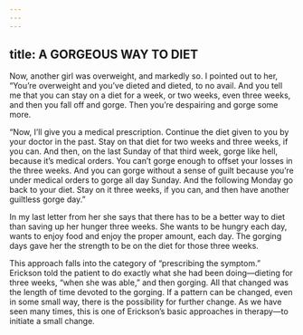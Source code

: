 ```yaml
---
---
---
```

title: A GORGEOUS WAY TO DIET
---




Now, another girl was overweight, and markedly so. I pointed out to her, “You’re overweight and you’ve dieted and dieted, to no avail. And you tell me that you can stay on a diet for a week, or two weeks, even three weeks, and then you fall off and gorge. Then you’re despairing and gorge some more.

“Now, I’ll give you a medical prescription. Continue the diet given to you by your doctor in the past. Stay on that diet for two weeks and three weeks, if you can. And then, on the last Sunday of that third week, gorge like hell, because it’s medical orders. You can’t gorge enough to offset your losses in the three weeks. And you can gorge without a sense of guilt because you’re under medical orders to gorge all day Sunday. And the following Monday go back to your diet. Stay on it three weeks, if you can, and then have another guiltless gorge day.”

In my last letter from her she says that there has to be a better way to diet than saving up her hunger three weeks. She wants to be hungry each day, wants to enjoy food and enjoy the proper amount, each day. The gorging days gave her the strength to be on the diet for those three weeks.




This approach falls into the category of “prescribing the symptom.” Erickson told the patient to do exactly what she had been doing—dieting for three weeks, “when she was able,” and then gorging. All that changed was the length of time devoted to the gorging. If a pattern can be changed, even in some small way, there is the possibility for further change. As we have seen many times, this is one of Erickson’s basic approaches in therapy—to initiate a small change.